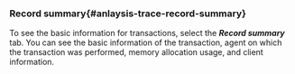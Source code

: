 ### Record summary{#anlaysis-trace-record-summary}

<ImgLang img="analysis-tx-record-summary.png" desc="Record Summary" />

To see the basic information for transactions, select the **_Record summary_** tab. You can see the basic information of the transaction, agent on which the transaction was performed, memory allocation usage, and client information.
